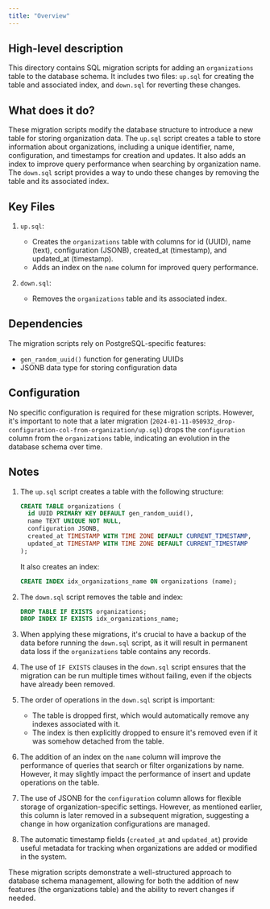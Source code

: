 ```yaml
---
title: "Overview"
---
```


## High-level description
This directory contains SQL migration scripts for adding an `organizations` table to the database schema. It includes two files: `up.sql` for creating the table and associated index, and `down.sql` for reverting these changes.

## What does it do?
These migration scripts modify the database structure to introduce a new table for storing organization data. The `up.sql` script creates a table to store information about organizations, including a unique identifier, name, configuration, and timestamps for creation and updates. It also adds an index to improve query performance when searching by organization name. The `down.sql` script provides a way to undo these changes by removing the table and its associated index.

## Key Files

1. `up.sql`:
   - Creates the `organizations` table with columns for id (UUID), name (text), configuration (JSONB), created_at (timestamp), and updated_at (timestamp).
   - Adds an index on the `name` column for improved query performance.

2. `down.sql`:
   - Removes the `organizations` table and its associated index.

## Dependencies
The migration scripts rely on PostgreSQL-specific features:
- `gen_random_uuid()` function for generating UUIDs
- JSONB data type for storing configuration data

## Configuration
No specific configuration is required for these migration scripts. However, it's important to note that a later migration (`2024-01-11-050932_drop-configuration-col-from-organization/up.sql`) drops the `configuration` column from the `organizations` table, indicating an evolution in the database schema over time.

## Notes
1. The `up.sql` script creates a table with the following structure:
   ```sql
   CREATE TABLE organizations (
     id UUID PRIMARY KEY DEFAULT gen_random_uuid(),
     name TEXT UNIQUE NOT NULL,
     configuration JSONB,
     created_at TIMESTAMP WITH TIME ZONE DEFAULT CURRENT_TIMESTAMP,
     updated_at TIMESTAMP WITH TIME ZONE DEFAULT CURRENT_TIMESTAMP
   );
   ```
   It also creates an index:
   ```sql
   CREATE INDEX idx_organizations_name ON organizations (name);
   ```

2. The `down.sql` script removes the table and index:
   ```sql
   DROP TABLE IF EXISTS organizations;
   DROP INDEX IF EXISTS idx_organizations_name;
   ```

3. When applying these migrations, it's crucial to have a backup of the data before running the `down.sql` script, as it will result in permanent data loss if the `organizations` table contains any records.

4. The use of `IF EXISTS` clauses in the `down.sql` script ensures that the migration can be run multiple times without failing, even if the objects have already been removed.

5. The order of operations in the `down.sql` script is important:
   - The table is dropped first, which would automatically remove any indexes associated with it.
   - The index is then explicitly dropped to ensure it's removed even if it was somehow detached from the table.

6. The addition of an index on the `name` column will improve the performance of queries that search or filter organizations by name. However, it may slightly impact the performance of insert and update operations on the table.

7. The use of JSONB for the `configuration` column allows for flexible storage of organization-specific settings. However, as mentioned earlier, this column is later removed in a subsequent migration, suggesting a change in how organization configurations are managed.

8. The automatic timestamp fields (`created_at` and `updated_at`) provide useful metadata for tracking when organizations are added or modified in the system.

These migration scripts demonstrate a well-structured approach to database schema management, allowing for both the addition of new features (the organizations table) and the ability to revert changes if needed.